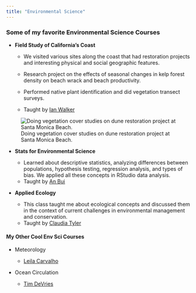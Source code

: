 ```yaml
---
title: "Environmental Science"
---
```


### Some of my favorite Environmental Science Courses

-   **Field Study of California’s Coast**

    -   We visited various sites along the coast that had restoration projects and interesting physical and social geographic features.

    -   Research project on the effects of seasonal changes in kelp forest density on beach wrack and beach productivity.

    -   Performed native plant identification and did vegetation transect surveys.

    -   Taught by [Ian Walker](https://www.geog.ucsb.edu/people/faculty/ian-walker)

![Doing vegetation cover studies on dune restoration project at Santa Monica Beach.](geog194.jpg)

-   **Stats for Environmental Science**

    -   Learned about descriptive statistics, analyzing differences between populations, hypothesis testing, regression analysis, and types of bias. We applied all these concepts in RStudio data analysis.
    -   Taught by [An Bui](https://an-bui.com/)

-   **Applied Ecology**

    -   This class taught me about ecological concepts and discussed them in the context of current challenges in environmental management and conservation.
    -   Taught by [Claudia Tyler](https://es.ucsb.edu/claudia-tyler)

#### My Other Cool Env Sci Courses

-   Meteorology

    -   [Leila Carvalho](https://www.geog.ucsb.edu/people/faculty/leila-carvalho)

-   Ocean Circulation

    -   [Tim DeVries](https://www.geog.ucsb.edu/people/faculty/tim-devries)
